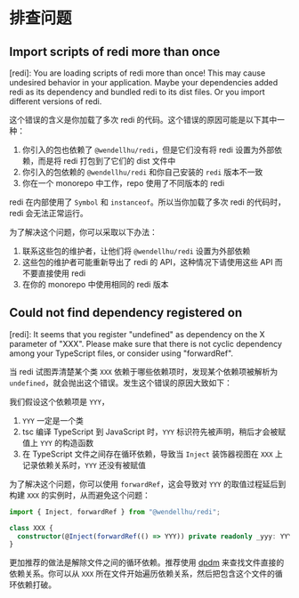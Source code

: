
# 排查问题

## Import scripts of redi more than once

<Callout>
  [redi]: You are loading scripts of redi more than once! This may cause
  undesired behavior in your application. Maybe your dependencies added redi as
  its dependency and bundled redi to its dist files. Or you import different
  versions of redi.
</Callout>

这个错误的含义是你加载了多次 redi 的代码。这个错误的原因可能是以下其中一种：

1. 你引入的包也依赖了 `@wendellhu/redi`，但是它们没有将 redi 设置为外部依赖，而是将 redi 打包到了它们的 dist 文件中
2. 你引入的包依赖的 `@wendellhu/redi` 和你自己安装的 `redi` 版本不一致
3. 你在一个 monorepo 中工作，repo 使用了不同版本的 redi

redi 在内部使用了 `Symbol` 和 `instanceof`。所以当你加载了多次 redi 的代码时，redi 会无法正常运行。

为了解决这个问题，你可以采取以下办法：

1. 联系这些包的维护者，让他们将 `@wendellhu/redi` 设置为外部依赖
2. 这些包的维护者可能重新导出了 redi 的 API，这种情况下请使用这些 API 而不要直接使用 redi
3. 在你的 monorepo 中使用相同的 redi 版本

## Could not find dependency registered on

<Callout>
  [redi]: It seems that you register "undefined" as dependency on the X
  parameter of "XXX". Please make sure that there is not cyclic dependency among
  your TypeScript files, or consider using "forwardRef".
</Callout>

当 redi 试图弄清楚某个类 `XXX` 依赖于哪些依赖项时，发现某个依赖项被解析为 `undefined`，就会抛出这个错误。发生这个错误的原因大致如下：

我们假设这个依赖项是 `YYY`，

1. `YYY` 一定是一个类
2. tsc 编译 TypeScript 到 JavaScript 时，`YYY` 标识符先被声明，稍后才会被赋值上 `YYY` 的构造函数
3. 在 TypeScript 文件之间存在循环依赖，导致当 `Inject` 装饰器视图在 `XXX` 上记录依赖关系时，`YYY` 还没有被赋值

为了解决这个问题，你可以使用 `forwardRef`，这会导致对 `YYY` 的取值过程延后到构建 `XXX` 的实例时，从而避免这个问题：

```ts
import { Inject, forwardRef } from "@wendellhu/redi";

class XXX {
  constructor(@Inject(forwardRef(() => YYY)) private readonly _yyy: YYY) {}
}
```

更加推荐的做法是解除文件之间的循环依赖。推荐使用 [dpdm](https://www.npmjs.com/package/dpdm) 来查找文件直接的依赖关系。你可以从 `XXX` 所在文件开始遍历依赖关系，然后把包含这个文件的循环依赖打破。
